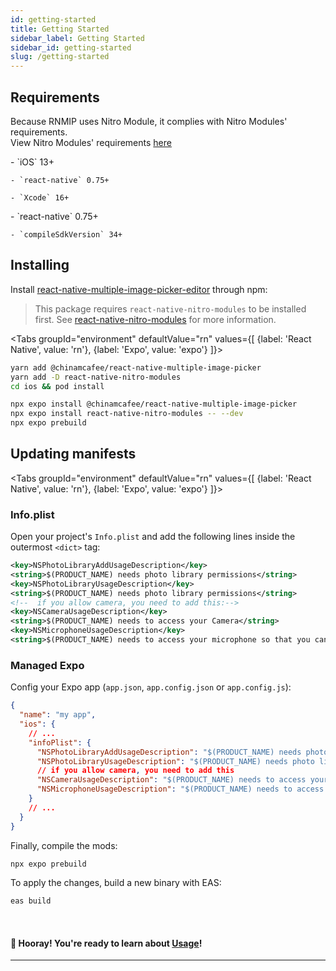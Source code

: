 ```yaml
---
id: getting-started
title: Getting Started
sidebar_label: Getting Started
sidebar_id: getting-started
slug: /getting-started
---
```



## Requirements

Because RNMIP uses Nitro Module, it complies with Nitro Modules' requirements.<br />
View Nitro Modules' requirements [here](https://nitro.margelo.com/docs/minimum-requirements)

<Tabs groupId="platform">
  <TabItem value="ios" label="iOS" default>
    - `iOS` 13+

    - `react-native` 0.75+

    - `Xcode` 16+

  </TabItem>
  <TabItem value="android" label="Android">
    - `react-native` 0.75+

    - `compileSdkVersion` 34+

  </TabItem>
</Tabs>

## Installing

Install [react-native-multiple-image-picker-editor](https://www.npmjs.com/package/react-native-multiple-image-picker-editor) through npm:

> This package requires `react-native-nitro-modules` to be installed first.
> See [react-native-nitro-modules](https://github.com/mrousavy/nitro) for more information.

<Tabs
  groupId="environment"
  defaultValue="rn"
  values={[
    {label: 'React Native', value: 'rn'},
    {label: 'Expo', value: 'expo'}
  ]}>
<TabItem value="rn">

```bash
yarn add @chinamcafee/react-native-multiple-image-picker
yarn add -D react-native-nitro-modules
cd ios && pod install
```

</TabItem>

<TabItem value="expo">

```bash
npx expo install @chinamcafee/react-native-multiple-image-picker
npx expo install react-native-nitro-modules -- --dev
npx expo prebuild
```

</TabItem>
</Tabs>

## Updating manifests

<Tabs
  groupId="environment"
  defaultValue="rn"
  values={[
    {label: 'React Native', value: 'rn'},
    {label: 'Expo', value: 'expo'}
  ]}>
<TabItem value="rn">

### Info.plist

Open your project's `Info.plist` and add the following lines inside the outermost `<dict>` tag:

```xml
<key>NSPhotoLibraryAddUsageDescription</key>
<string>$(PRODUCT_NAME) needs photo library permissions</string>
<key>NSPhotoLibraryUsageDescription</key>
<string>$(PRODUCT_NAME) needs photo library permissions</string>
<!--  if you allow camera, you need to add this:-->
<key>NSCameraUsageDescription</key>
<string>$(PRODUCT_NAME) needs to access your Camera</string>
<key>NSMicrophoneUsageDescription</key>
<string>$(PRODUCT_NAME) needs to access your microphone so that you can record audio.</string>
```

</TabItem>
<TabItem value="expo">

### Managed Expo

Config your Expo app (`app.json`, `app.config.json` or `app.config.js`):

```json
{
  "name": "my app",
  "ios": {
    // ...
    "infoPlist": {
      "NSPhotoLibraryAddUsageDescription": "$(PRODUCT_NAME) needs photo library permissions",
      "NSPhotoLibraryUsageDescription": "$(PRODUCT_NAME) needs photo library permissions",
      // if you allow camera, you need to add this
      "NSCameraUsageDescription": "$(PRODUCT_NAME) needs to access your Camera",
      "NSMicrophoneUsageDescription": "$(PRODUCT_NAME) needs to access your microphone so that you can record audio"
    }
    // ...
  }
}
```

Finally, compile the mods:

```bash
npx expo prebuild
```

To apply the changes, build a new binary with EAS:

```bash
eas build
```

</TabItem>
</Tabs>

<br />

#### 🎉 Hooray! You're ready to learn about [Usage](/usage)!

---
